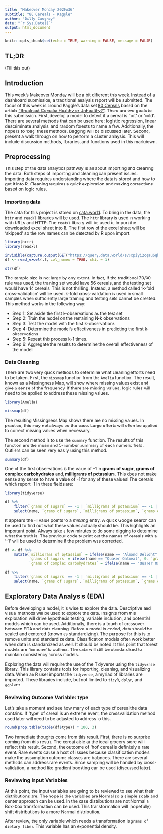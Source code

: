 ```yaml
---
title: "Makeover Monday 2020w36"
subtitle: "80 Cereals - Kaggle"
author: "Billy Caughey"
date: "`r Sys.Date()`"
output: html_document
---
```


```r
knitr::opts_chunk$set(echo = TRUE, warning = FALSE, message = FALSE)
```

## TL;DR 

(Fill this out)

## Introduction 

This week's Makeover Monday will be a bit different this week. Instead of a dashboard submission, a traditional analysis report will be submitted. The focus of this week is around Kaggle's data set [80 Cereals](https://www.kaggle.com/crawford/80-cereals?select=cereal.csv) based on the article ["Breakfast Cereals: Healthy or Unhealthy?"](https://www.healthline.com/nutrition/are-breakfast-cereals-healthy). There are two goals to this submission. First, develop a model to detect if a cereal is 'hot' or 'cold'. There are several methods that can be used here: logistic regression, linear descriminate analysis, and random forests to name a few. Additionally, the hope is to 'bag' these methods. Bagging will be discussed later. Second, present a walk through on how to perform a cluster anlaysis. This will include discussion methods, libraries, and functions used in this markdown.

## Preprocessing 

This step of the data analytics pathway is all about importing and cleaning the data. Both steps of importing and cleaning can present issues. Importing data requires understanding where the data is stored and how to get it into R. Cleaning requires a quick exploration and making corrections based on logic rules.

### Importing data

The data for this project is stored on [data.world](https://data.world/makeovermonday/2020w36). To bring in the data, the `httr` and `readxl` libraries will be used. The `httr` library is used in working with URLs and HTTP. The `readxl` library will be used to import the downloaded excel sheet into R. The first row of the excel sheet will be 'skipped' so the row names can be detected by R upon import.

```r

library(httr)
library(readxl)

invisible(capture.output(GET("https://query.data.world/s/sxpiyi2oqau6qbc54fnwkov5xuzcr4", write_disk(tf <- tempfile(fileext = ".xlsx")))))
df <- read_excel(tf, col_names = TRUE, skip = 1)

str(df)

```

The sample size is not large by any extent. In fact, if the traditional 70/30 rule was used, the training set would have 56 cereals, and the testing set would have 14 cereals. This is not thrilling. Instead, a method called 'k-fold cross-validation' will be used. k-fold cross-validation is used in small samples when sufficiently large training and testing sets cannot be created. This method works in the following way:

- Step 1: Set aside the first k-observations as the test set
- Step 2: Train the model on the remaining N-k observations
- Step 3: Test the model with the first k-observations
- Step 4: Determine the model's effectiveness in predicting the first k-observations
- Step 5: Repeat this process k-1 times.
- Step 6: Aggregate the results to determine the overall effectiveness of the model.

### Data Cleaning

There are two very quick methods to determine what cleaning efforts need to be taken. First, the `missmap` function from the `Amelia` function. The result, known as a Missingness Map, will show where missing values exist and give a sense of the frequency. If there are missing values, logic rules will need to be applied to address these missing values.

```r

library(Amelia)

missmap(df)

```

The resulting Missingness Map shows there are no missing values. In practice, this may not always be the case. Large efforts will often be applied to correct missing values when necessary.

The second method is to use the `summary` function. The results of this function are the mean and 5-number summary of each numeric field. Outliers can be seen very easily using this method.

```r

summary(df)

```

One of the first observations is the value of -1 in __grams of sugar__, __grams of complex carbohydrates__ and, __milligrams of potassium__. This does not make sense any sense to have a value of -1 for any of these values! The cereals which report -1 in these fields are:

```r

library(tidyverse)

df %>%
    filter(`grams of sugars` == -1 | `milligrams of potassium` == -1 | `grams of complex carbohydrates` == -1) %>%
    select(name, `grams of sugars`, `milligrams of potassium`, `grams of complex carbohydrates`)

```

It appears the -1 value points to a _missing_ entry. A quick Google search can be used to find out what these values actually should be. This highlights an important point. Always take a few minutes to do some digging to determine what the truth is. The previous code to print out the names of cereals with a '-1' will be used to determine if the problem was corrected.

```r

df <- df %>%
    mutate(`milligrams of potassium` = ifelse(name == "Almond Delight", 155, ifelse(name == "Cream of Wheat (Quick)", 0, `milligrams of potassium`)),
           `grams of sugars` = ifelse(name == "Quaker Oatmeal", 0, `grams of sugars`),
           `grams of complex carbohydrates` = ifelse(name == "Quaker Oatmeal", 22, `grams of complex carbohydrates`))

df %>%
    filter(`grams of sugars` == -1 | `milligrams of potassium` == -1 | `grams of complex carbohydrates` == -1) %>%
    select(name, `grams of sugars`, `milligrams of potassium`, `grams of complex carbohydrates`)

```

## Exploratory Data Analysis (EDA)

Before developing a model, it is wise to explore the data. Descriptive and visual methods will be used to explore the data. Insights from this exploration will drive hypothesis testing, variable inclusion, and potential models which can be used. Additionally, there is a touch of crossover between EDA and data cleaning. Before a model is coded, data should be scaled and centered (known as standardizing). The purpose for this is to remove units and standardize data. Classification models often work better when data is standardized as well. It should be noted at this point that forest models are 'immune' to outliers. The data will still be standardized to maintain consistency across models.

Exploring the data will require the use of the Tidyverse using the `tidyverse` library. This library contains tools for importing, cleaning, and visualizing data. When an R user imports the `tidyverse`, a myriad of libraries are imported. These libraries include, but not limited to `tidyR`, `dplyr`, and `ggplot2`. 

### Reviewing Outcome Variable: type

Let's take a moment and see how many of each type of cereal the data contains. If 'type' of cereal is an extreme event, the crossvalidation method used later will need to be adjusted to address to this. 

```r

round(prop.table(table(df$type)) * 100, 3)

```

Two immediate thoughts come from this result. First, there is no surprise coming from this result. The cereal aisle at the local grocery store will reflect this result. Second, the outcome of 'hot' cereal is definitely a rare event. Rare events cause a host of issues because classification models make the assumption outcome classes are balances. There are several methods can address rare events. Since sampling will be handled by cross-validation, a method like gradient boosting can be used (discussed later).

### Reviewing Input Variables 

At this point, the input variables are going to be reviewed to see what their distributions are. The hope is the variables are Normal so a simple scale and center approach can be used. In the case distributions are not Normal a Box-Cox transformation can be used. This transformation will (hopefully) shift distributions to a more Normal distribution.

After review, the only variable which needs a transformation is `grams of dietary fiber`. This variable has an exponential density. 

































